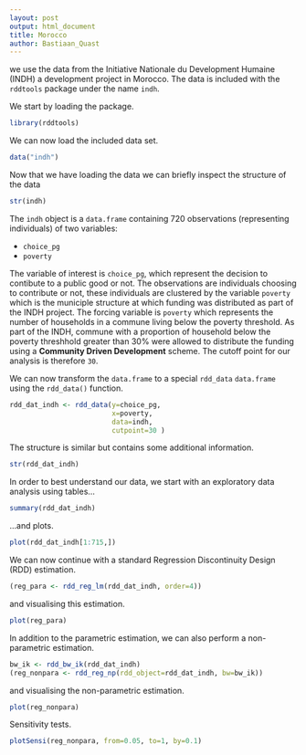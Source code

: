 ```yaml
---
layout: post
output: html_document
title: Morocco
author: Bastiaan_Quast
---
```


we use the data from the Initiative Nationale du Development Humaine (INDH) a development project in Morocco.
The data is included with the `rddtools` package under the name `indh`.

We start by loading the package.

```r
library(rddtools)
```

We can now load the included data set.

```r
data("indh")
```

Now that we have loading the data we can briefly inspect the structure of the data

```r
str(indh)
```

The `indh` object is a `data.frame` containing 720 observations (representing individuals) of two variables:

- `choice_pg` 
- `poverty`

The variable of interest is `choice_pg`, which represent the decision to contibute to a public good or not.
The observations are individuals choosing to contribute or not, these individuals are clustered by the variable `poverty` which is the municiple structure at which funding was distributed as part of the INDH project.
The forcing variable is `poverty` which represents the number of households in a commune living below the poverty threshold.
As part of the INDH, commune with a proportion of household below the poverty threshhold greater than 30% were allowed to distribute the funding using a **Community Driven Development** scheme.
The cutoff point for our analysis is therefore `30`.

We can now transform the `data.frame` to a special `rdd_data` `data.frame` using the `rdd_data()` function.

```r
rdd_dat_indh <- rdd_data(y=choice_pg,
                         x=poverty,
                         data=indh,
                         cutpoint=30 )
```

The structure is similar but contains some additional information.

```r
str(rdd_dat_indh)
```

In order to best understand our data, we start with an exploratory data analysis using tables...

```r
summary(rdd_dat_indh)
```

...and plots.

```r
plot(rdd_dat_indh[1:715,])
```

We can now continue with a standard Regression Discontinuity Design (RDD) estimation.

```r
(reg_para <- rdd_reg_lm(rdd_dat_indh, order=4))
```

and visualising this estimation.

```r
plot(reg_para)
```

In addition to the parametric estimation, we can also perform a non-parametric estimation.

```r
bw_ik <- rdd_bw_ik(rdd_dat_indh)
(reg_nonpara <- rdd_reg_np(rdd_object=rdd_dat_indh, bw=bw_ik))
```

and visualising the non-parametric estimation.

```r
plot(reg_nonpara)
```

Sensitivity tests.

```r
plotSensi(reg_nonpara, from=0.05, to=1, by=0.1)
```
